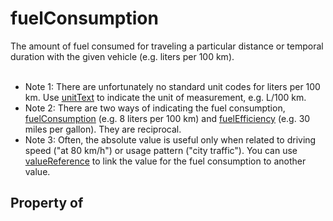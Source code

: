 # fuelConsumption

The amount of fuel consumed for traveling a particular distance or temporal duration with the given vehicle (e.g. liters per 100 km).<br/><br/>

<ul>
<li>Note 1: There are unfortunately no standard unit codes for liters per 100 km.  Use <a class="localLink" href="/unitText">unitText</a> to indicate the unit of measurement, e.g. L/100 km.</li>
<li>Note 2: There are two ways of indicating the fuel consumption, <a class="localLink" href="/fuelConsumption">fuelConsumption</a> (e.g. 8 liters per 100 km) and <a class="localLink" href="/fuelEfficiency">fuelEfficiency</a> (e.g. 30 miles per gallon). They are reciprocal.</li>
<li>Note 3: Often, the absolute value is useful only when related to driving speed ("at 80 km/h") or usage pattern ("city traffic"). You can use <a class="localLink" href="/valueReference">valueReference</a> to link the value for the fuel consumption to another value.</li>
</ul>

## Property of




